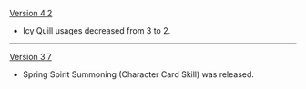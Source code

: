 {{Change History/Header}}
[[Version 4.2]]
* Icy Quill usages decreased from 3 to 2.
----
[[Version 3.7]]
* Spring Spirit Summoning (Character Card Skill) was released.
